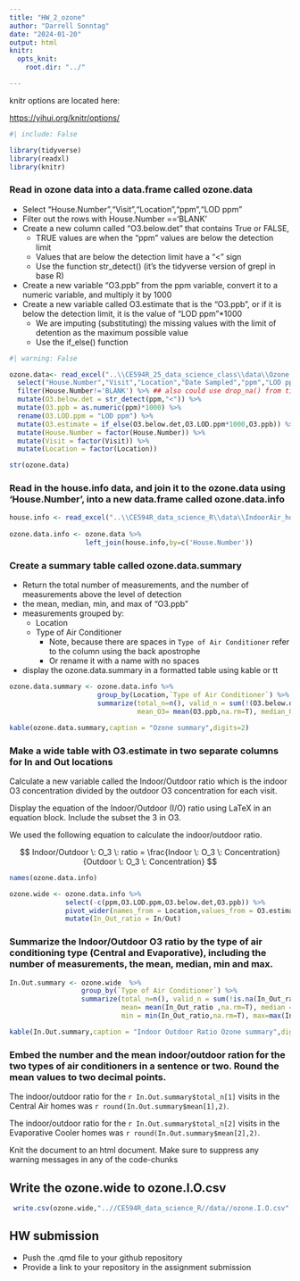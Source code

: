 ```yaml
---
title: "HW_2_ozone"
author: "Darrell Sonntag"
date: "2024-01-20"
output: html
knitr:
  opts_knit:
    root.dir: "../"

---
```


<!-- The the root.dir option, moved the root directory up one folder. 

Because my file is saved in my /hw subfolder, and the document renders using the directory of where the file is saved, not the project directory. When I run individual code chunks it sets the working directory to the directory where the .Rproj is stored (which is saved in the CE594R_25_Sonntag folder). I want the code to work both when rendering and for running individual chunks. So, I used the root.dir to set the working directory to the CE594R_25_Sonntag folder For most projects I would recommend saving the .qmd file in the same location as the .Rproj file

Please use relative paths rather than absolute paths. For example, I could put 
root.dir: "C:\\Users\\Sonntag\\Github\\CE594R_25_sonntag" but then the code would not work on someone else's computer. 
-->

knitr options are located here: 

<https://yihui.org/knitr/options/>

```r
#| include: False

library(tidyverse)
library(readxl)
library(knitr)

```

### Read in ozone data into a data.frame called ozone.data

- Select "House.Number","Visit","Location","ppm","LOD ppm"
- Filter out the rows with House.Number =='BLANK'
- Create a new column called "O3.below.det" that contains True or FALSE,
  - TRUE values are when the "ppm" values are below the detection limit
  - Values that are below the detection limit have a "<" sign
  - Use the function str_detect() (it's the tidyverse version of grepl in base R)
- Create a new  variable "O3.ppb" from the ppm variable, convert it to a numeric variable, and multiply it by 1000
- Create a new variable called O3.estimate that is the "O3.ppb", or if it is below the detection limit, it is the value of "LOD ppm"*1000
  - We are imputing (substituting) the missing values with the limit of detention as the maximum possible value
  - Use the if_else() function


```r

#| warning: False

ozone.data<- read_excel("..\\CE594R_25_data_science_class\\data\\Ozone Data_corrected.xlsx", sheet='Data') %>%
  select("House.Number","Visit","Location","Date Sampled","ppm","LOD ppm") %>%
  filter(House.Number!='BLANK') %>% ## also could use drop_na() from tidyr
  mutate(O3.below.det = str_detect(ppm,"<")) %>%
  mutate(O3.ppb = as.numeric(ppm)*1000) %>%
  rename(O3.LOD.ppm = "LOD ppm") %>%
  mutate(O3.estimate = if_else(O3.below.det,O3.LOD.ppm*1000,O3.ppb)) %>% #  Or use the replace_na() function
  mutate(House.Number = factor(House.Number)) %>%
  mutate(Visit = factor(Visit)) %>%
  mutate(Location = factor(Location))

str(ozone.data)

```

### Read in the house.info data, and join it to the ozone.data using 'House.Number', into a new data.frame called ozone.data.info

```r
house.info <- read_excel("..\\CE594R_data_science_R\\data\\IndoorAir_houseinfo.xlsx") 
              
ozone.data.info <- ozone.data %>%
                   left_join(house.info,by=c('House.Number'))
```

### Create a summary table called ozone.data.summary
- Return the total number of measurements, and the number of measurements above the level of detection
- the mean, median, min, and max of "O3.ppb"
- measurements grouped by:
  - Location
  - Type of Air Conditioner
    - Note, because there are spaces in `Type of Air Conditioner` refer to the column using the back apostrophe
    - Or rename it with a name with no spaces
- display the ozone.data.summary in a formatted table using kable or tt

```r
ozone.data.summary <- ozone.data.info %>%
                      group_by(Location,`Type of Air Conditioner`) %>%
                      summarize(total_n=n(), valid_n = sum(!(O3.below.det)),
                                mean_O3= mean(O3.ppb,na.rm=T), median_O3 = median(O3.ppb,na.rm=T),min_O3 = min(O3.ppb,na.rm=T), max_O3=max(O3.ppb,na.rm=T))

kable(ozone.data.summary,caption = "Ozone summary",digits=2)
```

### Make a wide table with O3.estimate in two separate columns for In and Out locations

Calculate a new variable called the Indoor/Outdoor ratio which is the indoor O3 concentration divided by the outdoor O3 concentration for each visit. 

Display the equation of the Indoor/Outdoor (I/O) ratio using LaTeX in an equation block. Include the subset the 3 in O3. 

We used the following equation to calculate the indoor/outdoor ratio. 

$$
Indoor/Outdoor \: O_3 \: ratio = \frac{Indoor \: O_3 \: Concentration}{Outdoor \: O_3 \: Concentration}
$$

```r
names(ozone.data.info)

ozone.wide <- ozone.data.info %>%
              select(-c(ppm,O3.LOD.ppm,O3.below.det,O3.ppb)) %>%
              pivot_wider(names_from = Location,values_from = O3.estimate) %>%
              mutate(In_Out_ratio = In/Out) 
```

### Summarize the Indoor/Outdoor O3 ratio by the type of air conditioning type (Central and Evaporative), including the number of measurements, the mean, median, min and max. 


```r
In.Out.summary <- ozone.wide  %>%
                  group_by(`Type of Air Conditioner`) %>%
                  summarize(total_n=n(), valid_n = sum(!is.na(In_Out_ratio)),
                            mean= mean(In_Out_ratio ,na.rm=T), median = median(In_Out_ratio ,na.rm=T),
                            min = min(In_Out_ratio,na.rm=T), max=max(In_Out_ratio,na.rm=T))

kable(In.Out.summary,caption = "Indoor Outdoor Ratio Ozone summary",digits=2)
```
### Embed the number and the mean indoor/outdoor ration for the two types of air conditioners in a sentence or two. Round the mean values to two decimal points. 

The indoor/outdoor ratio for the `r In.Out.summary$total_n[1]` visits in the Central Air homes was `r round(In.Out.summary$mean[1],2)`.

The indoor/outdoor ratio for the `r In.Out.summary$total_n[2]` visits in the Evaporative Cooler homes was `r round(In.Out.summary$mean[2],2)`.

Knit the document to an html document. Make sure to suppress any warning messages in any of the code-chunks

## Write the ozone.wide to ozone.I.O.csv 

```r

 write.csv(ozone.wide,"..//CE594R_data_science_R//data//ozone.I.O.csv",row.names=F)

```

## HW submission

  - Push the .qmd file to your github repository
  - Provide a link to your repository in the assignment submission

